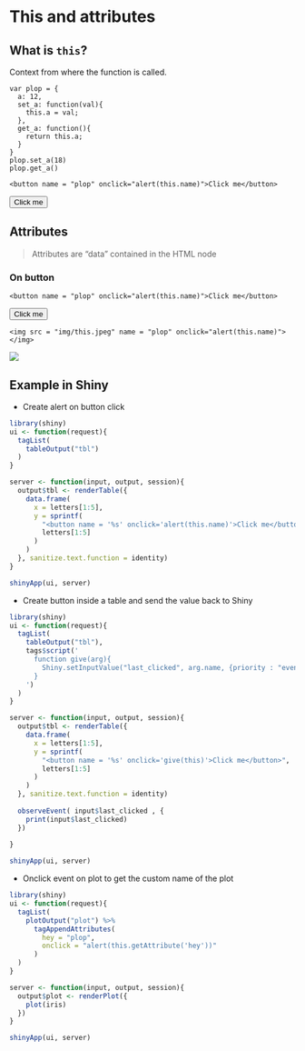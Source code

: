 # This and attributes

## What is `this`?

Context from where the function is called.

```node
var plop = {
  a: 12, 
  set_a: function(val){
    this.a = val;
  },
  get_a: function(){
    return this.a;
  }
}
plop.set_a(18)
plop.get_a()
```

```
<button name = "plop" onclick="alert(this.name)">Click me</button>
```

<button name = "plop" onclick="alert(this.name)">Click me</button>

## Attributes

> Attributes are "data" contained in the HTML node

### On button

```
<button name = "plop" onclick="alert(this.name)">Click me</button>
```

<button name = "plop" onclick="alert(this.name)">Click me</button>

```
<img src = "img/this.jpeg" name = "plop" onclick="alert(this.name)"></img>
```

<img src = "img/this.jpeg" name = "plop" onclick="alert(this.name)"></img>

## Example in Shiny

+ Create alert on button click

```r
library(shiny)
ui <- function(request){
  tagList(
    tableOutput("tbl")
  )
}

server <- function(input, output, session){
  output$tbl <- renderTable({
    data.frame(
      x = letters[1:5], 
      y = sprintf(
        "<button name = '%s' onclick='alert(this.name)'>Click me</button>", 
        letters[1:5]
      )
    )
  }, sanitize.text.function = identity)
}

shinyApp(ui, server)
```

+ Create button inside a table and send the value back to Shiny

```r
library(shiny)
ui <- function(request){
  tagList(
    tableOutput("tbl"), 
    tags$script('
      function give(arg){
        Shiny.setInputValue("last_clicked", arg.name, {priority : "event"})
      }
    ')
  )
}

server <- function(input, output, session){
  output$tbl <- renderTable({
    data.frame(
      x = letters[1:5], 
      y = sprintf(
        "<button name = '%s' onclick='give(this)'>Click me</button>", 
        letters[1:5]
      )
    )
  }, sanitize.text.function = identity)
  
  observeEvent( input$last_clicked , {
    print(input$last_clicked)
  })
  
}

shinyApp(ui, server)
```

+ Onclick event on plot to get the custom name of the plot

```r
library(shiny)
ui <- function(request){
  tagList(
    plotOutput("plot") %>%
      tagAppendAttributes(
        hey = "plop",
        onclick = "alert(this.getAttribute('hey'))"
      )
  )
}

server <- function(input, output, session){
  output$plot <- renderPlot({
    plot(iris)
  })
}

shinyApp(ui, server)
```



